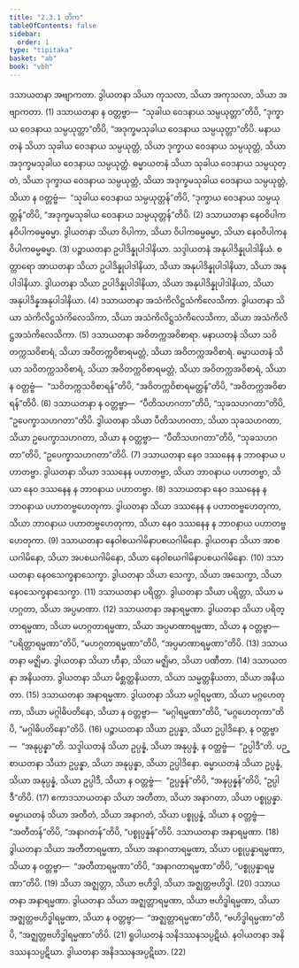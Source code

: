 ```yaml
---
title: "2.3.1 တိက"
tableOfContents: false
sidebar:
  order: 1
type: "tipitaka"
basket: "ab"
book: "vbh"
---
```



<DynamicBreadcrumb />

<Division number="170" book="vbh" e="ch" v="30" p="74">

<Paragraph number="575" book="vbh">
ဒသာယတနာ အဗျာကတာ. ဒွါယတနာ သိယာ ကုသလာ, သိယာ အကုသလာ, သိယာ အဗျာကတာ. (1)
</Paragraph>

<Paragraph number="576" book="vbh">
ဒသာယတနာ န ဝတ္တဗ္ဗာ—  “သုခါယ ဝေဒနာယ သမ္ပယုတ္တာ”တိပိ, “ဒုက္ခာယ ဝေဒနာယ သမ္ပယုတ္တာ”တိပိ, “အဒုက္ခမသုခါယ ဝေဒနာယ သမ္ပယုတ္တာ”တိပိ. မနာယတနံ သိယာ သုခါယ ဝေဒနာယ သမ္ပယုတ္တံ, သိယာ ဒုက္ခာယ ဝေဒနာယ သမ္ပယုတ္တံ, သိယာ အဒုက္ခမသုခါယ ဝေဒနာယ သမ္ပယုတ္တံ. ဓမ္မာယတနံ သိယာ သုခါယ ဝေဒနာယ သမ္ပယုတ္တံ, သိယာ ဒုက္ခာယ ဝေဒနာယ သမ္ပယုတ္တံ, သိယာ အဒုက္ခမသုခါယ ဝေဒနာယ သမ္ပယုတ္တံ, သိယာ န ဝတ္တဗ္ဗံ—  “သုခါယ ဝေဒနာယ သမ္ပယုတ္တန်”တိပိ, “ဒုက္ခာယ ဝေဒနာယ သမ္ပယုတ္တန်”တိပိ, “အဒုက္ခမသုခါယ ဝေဒနာယ သမ္ပယုတ္တန်”တိပိ. (2)
</Paragraph>

<Paragraph number="577" book="vbh">
ဒသာယတနာ နေဝဝိပါကနဝိပါကဓမ္မဓမ္မာ. ဒွါယတနာ သိယာ ဝိပါကာ, သိယာ ဝိပါကဓမ္မဓမ္မာ, သိယာ နေဝဝိပါကနဝိပါကဓမ္မဓမ္မာ. (3)
</Paragraph>

<Paragraph number="578" book="vbh">
ပဉ္စာယတနာ ဥပါဒိန္နုပါဒါနိယာ. သဒ္ဒါယတနံ အနုပါဒိန္နုပါဒါနိယံ. စတ္တာရော အာယတနာ သိယာ ဥပါဒိန္နုပါဒါနိယာ, သိယာ အနုပါဒိန္နုပါဒါနိယာ, သိယာ အနုပါဒါနိယာ. ဒွါယတနာ သိယာ ဥပါဒိန္နုပါဒါနိယာ, သိယာ အနုပါဒိန္နုပါဒါနိယာ, သိယာ အနုပါဒိန္နအနုပါဒါနိယာ. (4)
</Paragraph>

<Paragraph number="579" book="vbh">
ဒသာယတနာ အသံကိလိဋ္ဌသံကိလေသိကာ. ဒွါယတနာ သိယာ သံကိလိဋ္ဌသံကိလေသိကာ, သိယာ အသံကိလိဋ္ဌသံကိလေသိကာ, သိယာ အသံကိလိဋ္ဌအသံကိလေသိကာ. (5)
</Paragraph>

<Paragraph number="580" book="vbh">
ဒသာယတနာ အဝိတက္ကအဝိစာရာ. မနာယတနံ သိယာ သဝိတက္ကသဝိစာရံ, သိယာ အဝိတက္ကဝိစာရမတ္တံ, သိယာ အဝိတက္ကအဝိစာရံ. ဓမ္မာယတနံ သိယာ သဝိတက္ကသဝိစာရံ, သိယာ အဝိတက္ကဝိစာရမတ္တံ, သိယာ အဝိတက္ကအဝိစာရံ, သိယာ န ဝတ္တဗ္ဗံ—  “သဝိတက္ကသဝိစာရန်”တိပိ, “အဝိတက္ကဝိစာရမတ္တန်”တိပိ, “အဝိတက္ကအဝိစာရန်”တိပိ. (6)
</Paragraph>

<Paragraph number="581" book="vbh">
ဒသာယတနာ န ဝတ္တဗ္ဗာ—  “ပီတိသဟဂတာ”တိပိ, “သုခသဟဂတာ”တိပိ, “ဥပေက္ခာသဟဂတာ”တိပိ. ဒွါယတနာ သိယာ ပီတိသဟဂတာ, သိယာ သုခသဟဂတာ, သိယာ ဥပေက္ခာသဟဂတာ, သိယာ န ဝတ္တဗ္ဗာ—  “ပီတိသဟဂတာ”တိပိ, “သုခသဟဂတာ”တိပိ, “ဥပေက္ခာသဟဂတာ”တိပိ. (7)
</Paragraph>

<Paragraph number="582" book="vbh">
ဒသာယတနာ နေဝ ဒဿနေန န ဘာဝနာယ ပဟာတဗ္ဗာ. ဒွါယတနာ သိယာ ဒဿနေန ပဟာတဗ္ဗာ, သိယာ ဘာဝနာယ ပဟာတဗ္ဗာ, သိယာ နေဝ ဒဿနေန န ဘာဝနာယ ပဟာတဗ္ဗာ. (8)
</Paragraph>

<Paragraph number="583" book="vbh">
ဒသာယတနာ နေဝ ဒဿနေန န ဘာဝနာယ ပဟာတဗ္ဗဟေတုကာ. ဒွါယတနာ သိယာ ဒဿနေန န ပဟာတဗ္ဗဟေတုကာ, သိယာ ဘာဝနာယ ပဟာတဗ္ဗဟေတုကာ, သိယာ နေဝ ဒဿနေန န ဘာဝနာယ ပဟာတဗ္ဗဟေတုကာ. (9)
</Paragraph>

<Paragraph number="584" book="vbh">
ဒသာယတနာ နေဝါစယဂါမိနာပစယဂါမိနော. ဒွါယတနာ သိယာ အာစယဂါမိနော, သိယာ အပစယဂါမိနော, သိယာ နေဝါစယဂါမိနာပစယဂါမိနော. (10)
</Paragraph>

<Paragraph number="585" book="vbh">
ဒသာယတနာ နေဝသေက္ခနာသေက္ခာ. ဒွါယတနာ သိယာ သေက္ခာ, သိယာ အသေက္ခာ, သိယာ နေဝသေက္ခနာသေက္ခာ. (11)
</Paragraph>

<Paragraph number="586" book="vbh">
ဒသာယတနာ ပရိတ္တာ. ဒွါယတနာ သိယာ ပရိတ္တာ, သိယာ မဟဂ္ဂတာ, သိယာ အပ္ပမာဏာ. (12)
</Paragraph>

<Paragraph number="587" book="vbh">
ဒသာယတနာ အနာရမ္မဏာ. ဒွါယတနာ သိယာ ပရိတ္တာရမ္မဏာ, သိယာ မဟဂ္ဂတာရမ္မဏာ, သိယာ အပ္ပမာဏာရမ္မဏာ, သိယာ န ဝတ္တဗ္ဗာ—  “ပရိတ္တာရမ္မဏာ”တိပိ, “မဟဂ္ဂတာရမ္မဏာ”တိပိ, “အပ္ပမာဏာရမ္မဏာ”တိပိ. (13)
</Paragraph>

<Paragraph number="588" book="vbh">
ဒသာယတနာ မဇ္ဈိမာ. ဒွါယတနာ သိယာ ဟီနာ, သိယာ မဇ္ဈိမာ, သိယာ ပဏီတာ. (14)
</Paragraph>

<Paragraph number="589" book="vbh">
ဒသာယတနာ အနိယတာ. ဒွါယတနာ သိယာ မိစ္ဆတ္တနိယတာ, သိယာ သမ္မတ္တနိယတာ, သိယာ အနိယတာ. (15)
</Paragraph>

<Paragraph number="590" book="vbh">
ဒသာယတနာ အနာရမ္မဏာ. ဒွါယတနာ သိယာ မဂ္ဂါရမ္မဏာ, သိယာ မဂ္ဂဟေတုကာ, သိယာ မဂ္ဂါဓိပတိနော, သိယာ န ဝတ္တဗ္ဗာ—  “မဂ္ဂါရမ္မဏာ”တိပိ, “မဂ္ဂဟေတုကာ”တိပိ, “မဂ္ဂါဓိပတိနော”တိပိ. (16)
</Paragraph>

<Paragraph number="591" book="vbh">
ပဉ္စာယတနာ သိယာ ဥပ္ပန္နာ, သိယာ ဥပ္ပါဒိနော, န ဝတ္တဗ္ဗာ—  “အနုပ္ပန္နာ”တိ. သဒ္ဒါယတနံ သိယာ ဥပ္ပန္နံ, သိယာ အနုပ္ပန္နံ, န ဝတ္တဗ္ဗံ—  “ဥပ္ပါဒီ”တိ. ပဉ္စာယတနာ သိယာ ဥပ္ပန္နာ, သိယာ အနုပ္ပန္နာ, သိယာ ဥပ္ပါဒိနော. ဓမ္မာယတနံ သိယာ ဥပ္ပန္နံ, သိယာ အနုပ္ပန္နံ, သိယာ ဥပ္ပါဒီ, သိယာ န ဝတ္တဗ္ဗံ—  “ဥပ္ပန္နန်”တိပိ, “အနုပ္ပန္နန်”တိပိ, “ဥပ္ပါဒီ”တိပိ. (17)
</Paragraph>

<Paragraph number="592" book="vbh">
ဧကာဒသာယတနာ သိယာ အတီတာ, သိယာ အနာဂတာ, သိယာ ပစ္စုပ္ပန္နာ. ဓမ္မာယတနံ သိယာ အတီတံ, သိယာ အနာဂတံ, သိယာ ပစ္စုပ္ပန္နံ, သိယာ န ဝတ္တဗ္ဗံ—  “အတီတန်”တိပိ, “အနာဂတန်”တိပိ, “ပစ္စုပ္ပန္နန်”တိပိ. ဒသာယတနာ အနာရမ္မဏာ. (18)
</Paragraph>

<Paragraph number="593" book="vbh">
ဒွါယတနာ သိယာ အတီတာရမ္မဏာ, သိယာ အနာဂတာရမ္မဏာ, သိယာ ပစ္စုပ္ပန္နာရမ္မဏာ, သိယာ န ဝတ္တဗ္ဗာ—  “အတီတာရမ္မဏာ”တိပိ, “အနာဂတာရမ္မဏာ”တိပိ, “ပစ္စုပ္ပန္နာရမ္မဏာ”တိပိ. (19)
</Paragraph>

<Paragraph number="594" book="vbh">
သိယာ အဇ္ဈတ္တာ, သိယာ ဗဟိဒ္ဓါ, သိယာ အဇ္ဈတ္တဗဟိဒ္ဓါ. (20)
</Paragraph>

<Paragraph number="595" book="vbh">
ဒသာယတနာ အနာရမ္မဏာ. ဒွါယတနာ သိယာ အဇ္ဈတ္တာရမ္မဏာ, သိယာ ဗဟိဒ္ဓါရမ္မဏာ, သိယာ အဇ္ဈတ္တဗဟိဒ္ဓါရမ္မဏာ, သိယာ န ဝတ္တဗ္ဗာ—  “အဇ္ဈတ္တာရမ္မဏာ”တိပိ, “ဗဟိဒ္ဓါရမ္မဏာ”တိပိ, “အဇ္ဈတ္တဗဟိဒ္ဓါရမ္မဏာ”တိပိ. (21)
</Paragraph>

<Paragraph number="596" book="vbh">
ရူပါယတနံ သနိဒဿနသပ္ပဋိဃံ. နဝါယတနာ အနိဒဿနသပ္ပဋိဃာ. ဒွါယတနာ အနိဒဿနအပ္ပဋိဃာ. (22)
</Paragraph>
</Division>